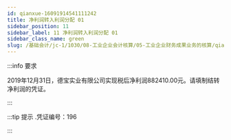 ---
id: qianxue-16091914541111242
title: 净利润转入利润分配 01
sidebar_position: 11
sidebar_label: 11 净利润转入利润分配 01
sidebar_class_name: green
slug: /基础会计/jc-1/1030/08-工业企业会计核算/05-工业企业财务成果业务的核算/qianxue-1609181235406197187/qianxue-16091914541111242/净利润转入利润分配 01
---

:::info 要求

2019年12月31日，德宝实业有限公司实现税后净利润882410.00元。请填制结转净利润的凭证。

:::

:::tip 提示
  .凭证编号：196 
:::
